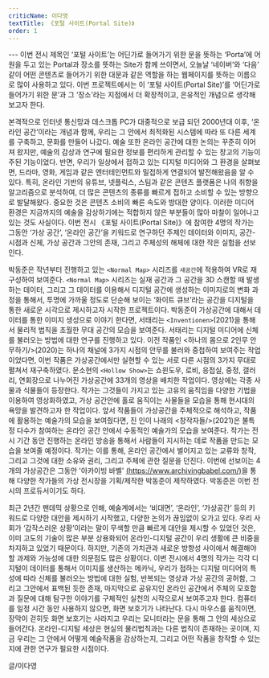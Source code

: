 ```yaml
---
criticName: 이다영
textTitle: 《포털 사이트(Portal Site)》
order: 1
---
```

<TextBody />
---
 이번 전시 제목인 ‘포털 사이트’는 어딘가로 들어가기 위한 문을 뜻하는 ‘Porta’에 어원을 두고 있는 Portal과 장소를 뜻하는 Site가 함께 쓰이면서, 오늘날 ‘네이버’와 ‘다음’ 같이 어떤 콘텐츠로 들어가기 위한 대문과 같은 역할을 하는 웹페이지를 뜻하는 이름으로 많이 사용하고 있다. 이번 프로젝트에서는 이 ‘포털 사이트(Portal Site)’를 ‘어딘가로 들어가기 위한 문’과 그 ‘장소’라는 지점에서 더 확장적이고, 은유적인 개념으로 생각해보고자 한다.

 본격적으로 인터넷 통신망과 데스크톱 PC가 대중적으로 보급 되던 2000년대 이후, ‘온라인 공간’이라는 개념과 함께, 우리는 그 안에서 최적화된 시스템에 따라 또 다른 세계를 구축하고, 문화를 만들어 나갔다. 예술 또한 온라인 공간에 대한 논의는 꾸준히 이어져 왔지만, 예술의 감상과 연구에 필요한 정보를 편리하게 관리할 수 있는 창고의 기능이 주된 기능이었다. 반면, 우리가 일상에서 접하고 있는 디지털 미디어와 그 환경을 살펴보면, 드라마, 영화, 게임과 같은 엔터테인먼트와 밀접하게 연결되어 발전해왔음을 알 수 있다. 특히, 온라인 기반의 유튜브, 넷플릭스, 스팀과 같은 콘텐츠 플랫폼은 나의 취향을 알고리즘으로 분석하여, 더 많은 콘텐츠의 종류를 빠르게 접하고 소비할 수 있는 방향으로 발달해왔다. 중요한 것은 콘텐츠 소비의 빠른 속도와 방대한 양이다. 이러한 미디어 환경은 지금까지의 예술을 감상하기에는 적합하지 않은 부분들이 많아 마찰이 일어나고 있는 것도 사실이다. 이번 전시 《포털 사이트(Portal Site)》에 참여한 4명의 작가는 그동안 ‘가상 공간’, ‘온라인 공간’을 키워드로 연구하던 주제인 데이터와 이미지, 공간-시점과 신체, 가상 공간과 그안의 존재, 그리고 주체성의 해체에 대한 작은 실험을 선보인다.

 박동준은 작년부터 진행하고 있는 `<Normal Map>` 시리즈를 `새공간`에 적용하여 VR로 재구성하여 보여준다. `<Normal Map>` 시리즈는 실재 공간과 그 공간을 3D 스캔할 때 발생하는 데이터, 그리고 그 데이터를 이용해서 디지털 공간에 생성하는 이미지로의 변화 과정을 통해서, 투명에 가까울 정도로 단순해 보이는 ‘화이트 큐브’라는 공간을 디지털을 통한 새로운 시각으로 제시하고자 시작한 프로젝트이다. 박동준이 가상공간에 대해서 데이터를 통한 이미지 생성으로 이야기 한다면, 서태리는 `<Inventionen>`(2021)을 통해서 물리적 법칙을 초월한 무대 공간의 모습을 보여준다. 서태리는 디지털 미디어에 신체를 불러오는 방법에 대한 연구를 진행하고 있다. 이전 작품인 <하나의 몸으로 2인무 안무하기/>(2020)는 하나의 채널에 3가지 시점의 안무를 불러와 중첩하여 보여주는 작업이었다면, 이번 작품은 가상공간에서만 실현할 수 있는 서로 다른 시점의 3가지 무대로 펼쳐서 재구축하였다. 문소현의 `<Hollow Show>`는 쇼윈도우, 로비, 응접실, 중정, 갤러리, 연회장으로 나누어진 가상공간에 33개의 영상을 배치한 작업이다. 영상에는 각종 사물과 식물들이 등장한다. 작가는 그것들이 가지고 있는 고유의 움직임을 다양한 기법을 이용하여 영상화하였고, 가상 공간안에 홀로 움직이는 사물들을 모습을 통해 현시대의 욕망을 발견하고자 한 작업이다. 앞서 작품들이 가상공간을 주체적으로 해석하고, 작품에 활용하는 예술가의 모습을 보여줬다면, 진 인이 나래의 <창작자들/>(2021)은 불특정 다수가 참여하는 온라인 공간 안에서 수동적인 예술가의 모습을 보여준다. 작가는 전시 기간 동안 진행하는 온라인 방송을 통해서 사람들이 지시하는 데로 작품을 만드는 모습을 보여줄 예정이다. 작가는 이를 통해, 온라인 공간에서 벌어지고 있는 교류와 창작, 그리고 그것에 대한 소유와 권리, 그리고 주체에 관한 질문을 던진다. 이번에 선보이는 4개의 가상공간은 그동안 '아카이빙 바벨' [(https://www.archivingbabel.com/)](https://www.archivingbabel.com/)을 통해 다양한 작가들의 가상 전시장을 기획/제작한 박동준이 제작하였다. 박동준은 이번 전시의 프로듀서이기도 하다.

 최근 2년간 팬데믹 상황으로 인해, 예술계에서는 ‘비대면’, ‘온라인’, ‘가상공간’ 등의 키워드로 다양한 대안을 제시하기 시작했고, 다양한 논의가 끊임없이 오가고 있다. 우리 사회가 ‘갑작스러운 상황’이라는 말이 무색할 만큼 빠르게 대안을 제시할 수 있었던 것은, 이미 고도의 기술이 많은 부분 상용화되어 온라인-디지털 공간이 우리 생활에 큰 비중을 차지하고 있었기 때문이다. 하지만, 기존의 가치관과 새로운 방향성 사이에서 해결해야 할 과제와 가능성에 대한 의문점도 많은 상황이다. 이번 전시에서 4명의 작가는 각각 디지털이 데이터를 통해서 이미지를 생산하는 메카닉, 우리가 접하는 디지털 미디어의 특성에 따라 신체를 불러오는 방법에 대한 실험, 반복되는 영상과 가상 공간의 공허함, 그리고 그안에서 표백된 듯한 존재, 마지막으로 공유지인 온라인 공간에서 주체의 모호함과 질문에 대해 탐구한 이야기를 구체적인 실천의 시작으로서 보여주고자 한다. 컴퓨터를 일정 시간 동안 사용하지 않으면, 화면 보호기가 나타난다. 다시 마우스를 움직이면, 장막이 걷히듯 화면 보호기는 사라지고 우리는 모니터라는 문을 통해 그 안의 세상으로 들어간다. 온라인-디지털 세상은 현실의 물리법칙과는 다른 법칙이 존재하는 곳이며, 지금 우리는 그 안에서 어떻게 예술작품을 감상하는지, 그리고 어떤 작품을 창작할 수 있는지에 관한 연구가 필요한 시점이다.

<div style={{textAlign: 'right', paddingRight: '0.5em', fontSize:'1.2em' }}>
  글/이다영
</div>
